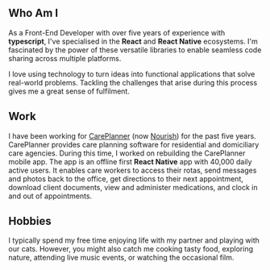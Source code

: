 ## Who Am I

As a Front-End Developer with over five years of experience with **typescript**, I've specialised in the **React** and
**React Native** ecosystems. I'm fascinated by the power of these versatile libraries to enable seamless code sharing
across multiple platforms.

I love using technology to turn ideas into functional applications that solve real-world problems. Tackling the
challenges that arise during this process gives me a great sense of fulfilment.

## Work

I have been working for [CarePlanner][1] (now [Nourish][2]) for the past five years. CarePlanner provides care planning
software for residential and domiciliary care agencies. During this time, I worked on rebuilding the CarePlanner mobile
app. The app is an offline first **React Native** app with 40,000 daily active users. It enables care workers to access
their rotas, send messages and photos back to the office, get directions to their next appointment, download client
documents, view and administer medications, and clock in and out of appointments.

## Hobbies

I typically spend my free time enjoying life with my partner and playing with our cats. However, you might also catch me
cooking tasty food, exploring nature, attending live music events, or watching the occasional film.

[1]: https://nourishcare.com/careplanner/
[2]: https://nourishcare.com/
